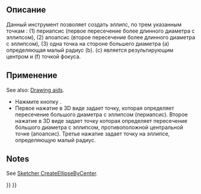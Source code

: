 <languages/>

{{Docnav/ru
|[[Sketcher_CreateEllipseByCenter/ru|Эллипс от центра]]
|[[Sketcher_CreateRectangle/ru|Прямоугольник]]
|[[Sketcher_Workbench/ru|Скетчер]]
|IconL=Sketcher_CreateEllipseByCenter.svg
|IconR=Sketcher_CreateRectangle.svg
|IconC=Workbench_Sketcher.svg
}}

{{GuiCommand/ru
|Name/ru=Создать эллипс по трём точкам
|Name=Sketcher CreateEllipseBy3Points
|MenuLocation=Эскиз → Геометрия эскиза → Создать эллипс по 3 точкам
|Workbenches=[[Sketcher_Workbench/ru|Скетчер]]
|Shortcut={{KEY|G}} {{KEY|3}} {{KEY|E}}
|Version=0.15
|SeeAlso=[[Sketcher_CreateEllipseByCenter/ru|Создать эллипс от центра]]
}}

<span id="Description"></span>
== Описание ==

<div class="mw-translate-fuzzy">
Данный инструмент позволяет создать эллипс, по трем указанным точкам : (1) периапсис (первое пересечение более длинного диаметра с эллипсом), (2) апоапсис (второе пересечение более длинного диаметра с эллипсом), (3) одна точка на стороне большего диаметра (a) определяющая малый радиус (b). (c) является результирующим центром и (f) точкой фокуса.
</div>

<span id="Usage"></span>
==Применение==

See also: [[Sketcher_Workbench#Drawing_aids|Drawing aids]].

<div class="mw-translate-fuzzy">
* Нажмите кнопку {{Button|[[File:Sketcher_CreateEllipseBy3Points.svg|16px]] [[Sketcher_CreateEllipseBy3Points/ru|Эллипс по 3 точкам]]}}.
* Первое нажатие в 3D виде задает точку, которая определяет пересечение большого диаметра с эллипсом (периапсис). Второе нажатие в 3D виде задает точку которая определяет пересечение большого диаметра с эллипсом, противоположной центральной точке (апоапсис). Третье нажатие задает точку на эллипсе, определяющую малый радиус.
</div>

==Notes==

See [[Sketcher_CreateEllipseByCenter#Notes|Sketcher CreateEllipseByCenter]].


{{Docnav/ru
|[[Sketcher_CreateEllipseByCenter/ru|Эллипс от центра]]
|[[Sketcher_CreateRectangle/ru|Прямоугольник]]
|[[Sketcher_Workbench/ru|Скетчер]]
|IconL=Sketcher_CreateEllipseByCenter.svg
|IconR=Sketcher_CreateRectangle.svg
|IconC=Workbench_Sketcher.svg
}}

{{Sketcher_Tools_navi{{#translation:}}}}
{{Userdocnavi{{#translation:}}}}